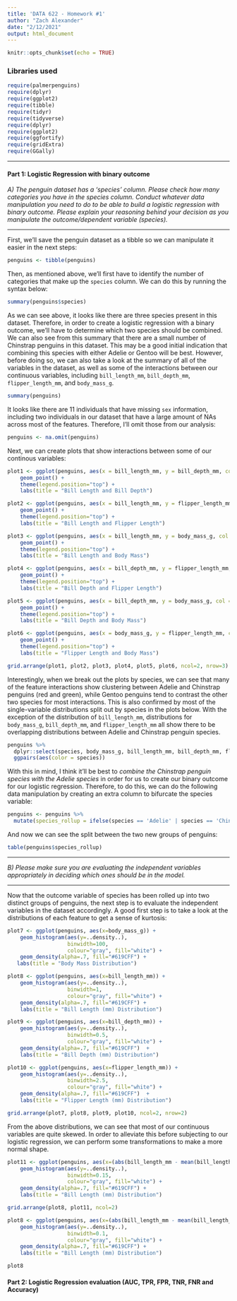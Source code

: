 ```yaml
---
title: 'DATA 622 - Homework #1'
author: "Zach Alexander"
date: "2/12/2021"
output: html_document
---
```


```r
knitr::opts_chunk$set(echo = TRUE)
```

### Libraries used

```r
require(palmerpenguins)
require(dplyr)
require(ggplot2)
require(tibble)
require(tidyr)
require(tidyverse)
require(dplyr)
require(ggplot2)
require(ggfortify)
require(gridExtra)
require(GGally)
```

***

#### Part 1: Logistic Regression with binary outcome

*A) The penguin dataset has a 'species' column. Please check how many categories you have in the species column. Conduct whatever data manipulation you need to do to be able to build a logistic regression with binary outcome. Please explain your reasoning behind your decision as you manipulate the outcome/dependent variable (species).*

***

First, we'll save the penguin dataset as a tibble so we can manipulate it easier in the next steps:

```r
penguins <- tibble(penguins)
```

Then, as mentioned above, we'll first have to identify the number of categories that make up the `species` column. We can do this by running the syntax below:

```r
summary(penguins$species)
```

As we can see above, it looks like there are three species present in this dataset. Therefore, in order to create a logistic regression with a binary outcome, we'll have to determine which two species should be combined. We can also see from this summary that there are a small number of Chinstrap penguins in this dataset. This may be a good initial indication that combining this species with either Adelie or Gentoo will be best. However, before doing so, we can also take a look at the summary of all of the variables in the dataset, as well as some of the interactions between our continuous variables, including `bill_length_mm`, `bill_depth_mm`, `flipper_length_mm`, and `body_mass_g`.  

```r
summary(penguins)
```

It looks like there are 11 individuals that have missing `sex` information, including two individuals in our dataset that have a large amount of NAs across most of the features. Therefore, I'll omit those from our analysis:

```r
penguins <- na.omit(penguins)
```

Next, we can create plots that show interactions between some of our continous variables:
```r
plot1 <- ggplot(penguins, aes(x = bill_length_mm, y = bill_depth_mm, col = species)) +
    geom_point() + 
    theme(legend.position="top") +
    labs(title = "Bill Length and Bill Depth")

plot2 <- ggplot(penguins, aes(x = bill_length_mm, y = flipper_length_mm, col = species)) +
    geom_point() + 
    theme(legend.position="top") +
    labs(title = "Bill Length and Flipper Length")

plot3 <- ggplot(penguins, aes(x = bill_length_mm, y = body_mass_g, col = species)) +
    geom_point() + 
    theme(legend.position="top") +
    labs(title = "Bill Length and Body Mass")

plot4 <- ggplot(penguins, aes(x = bill_depth_mm, y = flipper_length_mm, col = species)) +
    geom_point() + 
    theme(legend.position="top") +
    labs(title = "Bill Depth and Flipper Length")

plot5 <- ggplot(penguins, aes(x = bill_depth_mm, y = body_mass_g, col = species)) +
    geom_point() + 
    theme(legend.position="top") + 
    labs(title = "Bill Depth and Body Mass")

plot6 <- ggplot(penguins, aes(x = body_mass_g, y = flipper_length_mm, col = species)) +
    geom_point() + 
    theme(legend.position="top") + 
    labs(title = "Flipper Length and Body Mass")

grid.arrange(plot1, plot2, plot3, plot4, plot5, plot6, ncol=2, nrow=3)
```
Interestingly, when we break out the plots by species, we can see that many of the feature interactions show clustering between Adelie and Chinstrap penguins (red and green), while Gentoo penguins tend to contrast the other two species for most interactions. This is also confirmed by most of the single-variable distributions split out by species in the plots below. With the exception of the distribution of `bill_length_mm`, distributions for `body_mass_g`, `bill_depth_mm`, and `flipper_length_mm` all show there to be overlapping distributions between Adelie and Chinstrap penguin species.

```r
penguins %>%
  dplyr::select(species, body_mass_g, bill_length_mm, bill_depth_mm, flipper_length_mm) %>%
  ggpairs(aes(color = species))
```
With this in mind, I think it'll be best to *combine the Chinstrap penguin species with the Adelie species* in order for us to create our binary outcome for our logistic regression. Therefore, to do this, we can do the following data manipulation by creating an extra column to bifurcate the species variable:

```r
penguins <- penguins %>% 
  mutate(species_rollup = ifelse(species == 'Adelie' | species == 'Chinstrap', 'Adelie-Chinstrap', 'Gentoo'))
```

And now we can see the split between the two new groups of penguins:
```r
table(penguins$species_rollup)
```

***

*B) Please make sure you are evaluating the independent variables appropriately in deciding which ones should be in the model.*

***

Now that the outcome variable of species has been rolled up into two distinct groups of penguins, the next step is to evaluate the independent variables in the dataset accordingly. A good first step is to take a look at the distributions of each feature to get a sense of kurtosis:

```r



plot7 <- ggplot(penguins, aes(x=body_mass_g)) + 
    geom_histogram(aes(y=..density..),      
                   binwidth=100,
                   colour="gray", fill="white") +
    geom_density(alpha=.7, fill="#619CFF") +
   labs(title = "Body Mass Distribution")

plot8 <- ggplot(penguins, aes(x=bill_length_mm)) + 
    geom_histogram(aes(y=..density..),      
                   binwidth=1,
                   colour="gray", fill="white") +
    geom_density(alpha=.7, fill="#619CFF") +
    labs(title = "Bill Length (mm) Distribution")

plot9 <- ggplot(penguins, aes(x=bill_depth_mm)) + 
    geom_histogram(aes(y=..density..),    
                   binwidth=0.5,
                   colour="gray", fill="white") +
    geom_density(alpha=.7, fill="#619CFF")  +
    labs(title = "Bill Depth (mm) Distribution")

plot10 <- ggplot(penguins, aes(x=flipper_length_mm)) + 
    geom_histogram(aes(y=..density..),    
                   binwidth=2.5,
                   colour="gray", fill="white") +
    geom_density(alpha=.7, fill="#619CFF")  +
    labs(title = "Flipper Length (mm) Distribution")

grid.arrange(plot7, plot8, plot9, plot10, ncol=2, nrow=2)
```

From the above distributions, we can see that most of our continuous variables are quite skewed. In order to alleviate this before subjecting to our logistic regression, we can perform some transformations to make a more normal shape.

```r
plot11 <- ggplot(penguins, aes(x=(abs(bill_length_mm - mean(bill_length_mm))^(1/2)))) + 
    geom_histogram(aes(y=..density..),      
                   binwidth=0.15,
                   colour="gray", fill="white") +
    geom_density(alpha=.7, fill="#619CFF") +
    labs(title = "Bill Length (mm) Distribution")

grid.arrange(plot8, plot11, ncol=2)
```
```r
plot8 <- ggplot(penguins, aes(x=(abs(bill_length_mm - mean(bill_length_mm))^(1/2)))) + 
    geom_histogram(aes(y=..density..),      
                   binwidth=0.1,
                   colour="gray", fill="white") +
    geom_density(alpha=.7, fill="#619CFF") +
    labs(title = "Bill Length (mm) Distribution")

plot8
```



#### Part 2: Logistic Regression evaluation (AUC, TPR, FPR, TNR, FNR and Accuracy)
